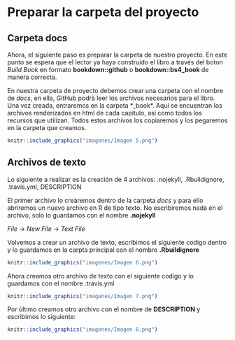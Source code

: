 # Preparar la carpeta del proyecto {-}

## Carpeta docs {-}

Ahora, el siguiente paso es preparar la carpeta de nuestro proyecto. En este punto se espera que el lector ya haya construido el libro a través del boton *Build Book* en formato **bookdown::github** o **bookdown::bs4_book** de manera correcta.

En nuestra carpeta de proyecto debemos crear una carpeta con el nombre de *docs*, en ella, GitHub podrà leer los archivos necesarios para el libro. Una vez creada, entraremos en la carpeta *_book*. Aquí se encuentran los archivos renderizados en html de cada capitulo, así como todos los recursos que utilizan. Todos estos archivos los copiaremos y los pegaremos en la carpeta que creamos.

```r
knitr::include_graphics("imagenes/Imagen 5.png")
```

## Archivos de texto {-}

Lo siguiente a realizar es la creación de 4 archivos: .nojekyll, .Rbuildignore, .travis.yml, DESCRIPTION

El primer archivo lo creáremos dentro de la carpeta *docs* y para ello abriremos un nuevo archivo en R de tipo texto. No escribiremos nada en el archivo, solo lo guardamos con el nombre **.nojekyll**

*File* -> *New File* -> *Text File*

Volvemos a crear un archivo de texto, escribimos el siguiente codigo dentro y lo guardamos en la carpta principal con el nombre **.Rbuildignore**

```r
knitr::include_graphics("imagenes/Imagen 6.png")
```

Ahora creamos otro archivo de texto con el siguiente codigo y lo guardamos con el nombre .travis.yml

```r
knitr::include_graphics("imagenes/Imagen 7.png")
```
   
Por ùltimo creamos otro archivo con el nombre de **DESCRIPTION** y escribimos lo siguiente:

```r
knitr::include_graphics("imagenes/Imagen 8.png")
```
